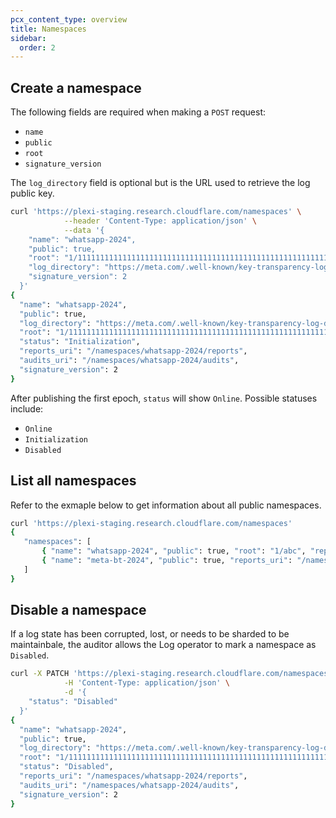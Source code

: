 ```yaml
---
pcx_content_type: overview
title: Namespaces
sidebar:
  order: 2
---
```


## Create a namespace

The following fields are required when making a `POST` request:

- `name`
- `public`
- `root`
- `signature_version`

The `log_directory` field is optional but is the URL used to retrieve the log public key.

```sh
curl 'https://plexi-staging.research.cloudflare.com/namespaces' \
        	--header 'Content-Type: application/json' \
        	--data '{
 	"name": "whatsapp-2024",
 	"public": true,
 	"root": "1/1111111111111111111111111111111111111111111111111111111111111111",
 	"log_directory": "https://meta.com/.well-known/key-transparency-log-directory",
	"signature_version": 2
  }'
{
  "name": "whatsapp-2024",
  "public": true,
  "log_directory": "https://meta.com/.well-known/key-transparency-log-directory",
  "root": "1/1111111111111111111111111111111111111111111111111111111111111111",
  "status": "Initialization",
  "reports_uri": "/namespaces/whatsapp-2024/reports",
  "audits_uri": "/namespaces/whatsapp-2024/audits",
  "signature_version": 2
}
```

After publishing the first epoch, `status` will show `Online`. Possible statuses include:
- `Online`
- `Initialization`
- `Disabled`

## List all namespaces

Refer to the exmaple below to get information about all public namespaces.

```sh
curl 'https://plexi-staging.research.cloudflare.com/namespaces'
{
   "namespaces": [
       { "name": "whatsapp-2024", "public": true, "root": "1/abc", "reports_uri": "/namespaces//whatsapp-2024/reports", "audits_uri": "/namespaces/whatsapp-2024/audits", "log_directory": "https://meta.com/.well-known/key-transparency-log-directory", "status": "online" },
       { "name": "meta-bt-2024", "public": true, "reports_uri": "/namespaces/meta-bt-2024/reports", "audits_uri": "/namespaces/meta-bt-2024/audits", "status": "initialization" }
   ]
}
```

## Disable a namespace

If a log state has been corrupted, lost, or needs to be sharded to be maintainbale, the auditor allows the Log operator to mark a namespace as `Disabled`.


```sh
curl -X PATCH 'https://plexi-staging.research.cloudflare.com/namespaces/{namespace}' \
        	-H 'Content-Type: application/json' \
        	-d '{
 	"status": "Disabled"
  }'
{
  "name": "whatsapp-2024",
  "public": true,
  "log_directory": "https://meta.com/.well-known/key-transparency-log-directory",
  "root": "1/1111111111111111111111111111111111111111111111111111111111111111",
  "status": "Disabled",
  "reports_uri": "/namespaces/whatsapp-2024/reports",
  "audits_uri": "/namespaces/whatsapp-2024/audits",
  "signature_version": 2
}
```